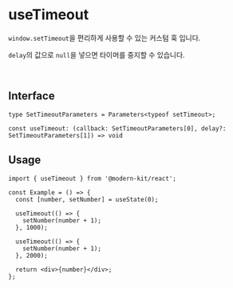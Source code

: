 # useTimeout

`window.setTimeout`을 편리하게 사용할 수 있는 커스텀 훅 입니다. 

`delay`의 값으로 `null`을 넣으면 타이머를 중지할 수 있습니다.

<br />

## Interface
```tsx
type SetTimeoutParameters = Parameters<typeof setTimeout>;

const useTimeout: (callback: SetTimeoutParameters[0], delay?: SetTimeoutParameters[1]) => void
```

## Usage

```tsx
import { useTimeout } from '@modern-kit/react';

const Example = () => {
  const [number, setNumber] = useState(0);

  useTimeout(() => {
    setNumber(number + 1);
  }, 1000);

  useTimeout(() => {
    setNumber(number + 1);
  }, 2000);

  return <div>{number}</div>;
};
```